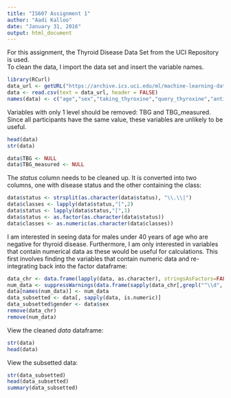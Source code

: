 ```yaml
---
title: "IS607 Assignment 1"
author: "Aadi Kalloo"
date: "January 31, 2016"
output: html_document
---
```


For this assignment, the Thyroid Disease Data Set from the UCI Repository is used.      
To clean the data, I import the data set and insert the variable names.     

```r
library(RCurl)
data_url <- getURL("https://archive.ics.uci.edu/ml/machine-learning-databases/thyroid-disease/sick.data")
data <- read.csv(text = data_url, header = FALSE)
names(data) <- c("age","sex","taking_thyroxine","query_thyroxine","antithyroid_med","sick","pregnant","thyroid_surgery","I131","query_hypothyroid","query_hyperthyroid","lithium","goitre","tumor","hypopituitary","psych","TSH_measured","TSH","T3_measured","T3","TT4_measured","TT4","T4U_measured","T4U","FTI_measured","FTI","TBG_measured","TBG","referral_source","status")

```
     
Variables with only 1 level should be removed: TBG and TBG_measured. Since all participants have the same value, these variables are unlikely to be useful.
```r
head(data)
str(data)
```

```r
data$TBG <- NULL
data$TBG_measured <- NULL
```

The *status* column needs to be cleaned up. It is converted into two columns, one with disease status and the other containing the class:

```r
data$status <- strsplit(as.character(data$status), "\\.\\|")
data$classes <- lapply(data$status,"[",2)
data$status <- lapply(data$status,"[",1)
data$status <- as.factor(as.character(data$status))
data$classes <- as.numeric(as.character(data$classes))
```

I am interested in seeing data for males under 40 years of age who are negative for thyroid disease. Furthermore, I am only interested in variables that contain numerical data as these would be useful for calculations. This first involves finding the variables that contain numeric data and re-integrating back into the factor dataframe:

```r
data_chr <- data.frame(lapply(data, as.character), stringsAsFactors=FALSE)
num_data <- suppressWarnings(data.frame(sapply(data_chr[,grepl("^\\d", data_chr[1,])],as.numeric)))
data[names(num_data)] <- num_data
data_subsetted <- data[, sapply(data, is.numeric)]
data_subsetted$gender <- data$sex
remove(data_chr)
remove(num_data)
```

View the cleaned *data* dataframe: 
```r
str(data)
head(data)
```


View the subsetted data:

```r
str(data_subsetted)
head(data_subsetted)
summary(data_subsetted)
```



